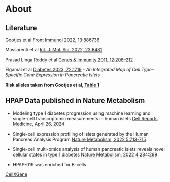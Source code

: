 # About {.unnumbered}

::: {.callout-note appearance="simple"}

## Literature

Gootjes et al [Front Immunol 2022, 13:886736](https://www.frontiersin.org/journals/immunology/articles/10.3389/fimmu.2022.886736/full)

Massarenti et al [Int. J. Mol. Sci. 2022, 23:6481](https://www.mdpi.com/1422-0067/23/12/6481)

Prasad Linga Reddy et al [Genes & Immunity 2011, 12:208–212](https://www.nature.com/articles/gene201070)

Elgamal et al [Diabetes 2023, 72:1719](https://www.ncbi.nlm.nih.gov/pmc/articles/PMC10588282/)
- *An Integrated Map of Cell Type–Specific Gene Expression in Pancreatic Islets*


**Risk alleles taken from Gootjes et al, [Table 1](https://www.frontiersin.org/files/Articles/886736/fimmu-13-886736-HTML/image_m/fimmu-13-886736-t001.jpg)**

## HPAP Data published in Nature Metabolism

- Modeling type 1 diabetes progression using machine learning and single-cell transcriptomic measurements in human islets [Cell Reports Medicine, April 26, 2024](https://www.cell.com/cell-reports-medicine/fulltext/S2666-3791(24)00204-0)

- Single-cell expression profiling of islets generated by the Human Pancreas Analysis Program [Nature Metabolism, 2022 5:713-715](https://www.nature.com/articles/s42255-022-00531-x)

- Single-cell multi-omics analysis of human pancreatic islets reveals novel cellular states in type 1 diabetes [Nature Metabolism, 2022 4:284:299](https://www.nature.com/articles/s42255-022-00531-x)

- HPAP-019 was enriched for B-cells

[CellXGene](https://cellxgene.cziscience.com/e/37b21763-7f0f-41ae-9001-60bad6e2841d.cxg/)

::::
